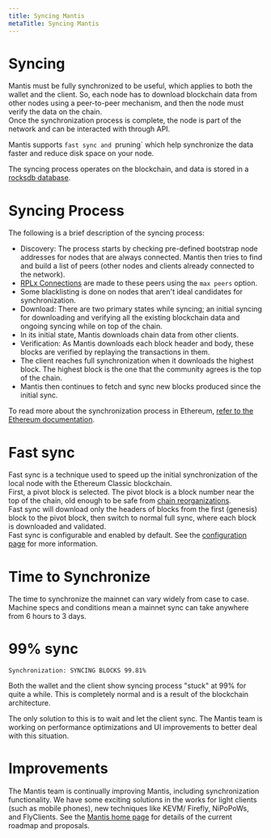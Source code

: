 ```yaml
---
title: Syncing Mantis
metaTitle: Syncing Mantis
---
```


# Syncing
Mantis must be fully synchronized to be useful, which applies to both the wallet and the client. So, each node has to download blockchain data from other nodes using a peer-to-peer mechanism, and then the node must verify the data on the chain.  
Once the synchronization process is complete, the node is part of the network and can be interacted with through API.

Mantis supports `fast sync and `pruning` which help synchronize the data faster and reduce disk space on your node.

The syncing process operates on the blockchain, and data is stored in a [rocksdb database](https://rocksdb.org/).

# Syncing Process
The following is a brief description of the syncing process:
* Discovery: The process starts by checking pre-defined bootstrap node addresses for nodes that are always connected. Mantis then tries to find and build a list of peers (other nodes and clients already connected to the network).  
* [RPLx Connections](https://github.com/ethereum/devp2p/blob/master/rlpx.md) are made to these peers using the `max peers` option.  
* Some blacklisting is done on nodes that aren't ideal candidates for synchronization.
* Download: There are two primary states while syncing; an initial syncing for downloading and verifying all the existing blockchain data and ongoing syncing while on top of the chain.  
* In its initial state, Mantis downloads chain data from other clients.
* Verification: As Mantis downloads each block header and body, these blocks are verified by replaying the transactions in them.
* The client reaches full synchronization when it downloads the highest block. The highest block is the one that the community agrees is the top of the chain.
* Mantis then continues to fetch and sync new blocks produced since the initial sync.

To read more about the synchronization process in Ethereum, [refer to the Ethereum documentation](https://github.com/ethereum/devp2p/blob/master/caps/eth.md).

# Fast sync   
Fast sync is a technique used to speed up the initial synchronization of the local node with the Ethereum Classic blockchain.  
First, a pivot block is selected. The pivot block is a block number near the top of the chain, old enough to be safe from [chain reorganizations](https://blog.ethereum.org/2015/08/08/chain-reorganisation-depth-expectations/).   
Fast sync will download only the headers of blocks from the first (genesis) block to the pivot block, then switch to normal full sync, where each block is downloaded and validated.  
Fast sync is configurable and enabled by default. See the [configuration page](/how-tos/how-to-configure-mantis) for more information.

# Time to Synchronize
The time to synchronize the mainnet can vary widely from case to case. Machine specs and conditions mean a mainnet sync can take anywhere from 6 hours to 3 days.
# 99% sync
`Synchronization: SYNCING BLOCKS 99.81%`

Both the wallet and the client show syncing process "stuck" at 99% for quite a while. This is completely normal and is a result of the blockchain architecture.

The only solution to this is to wait and let the client sync. The Mantis team is working on performance optimizations and UI improvements to better deal with this situation.
# Improvements
The Mantis team is continually improving Mantis, including synchronization functionality. 
We have some exciting solutions in the works for light clients (such as mobile phones), new techniques like KEVM/ Firefly, NiPoPoWs, and FlyClients. See the [Mantis home page](https://mantisclient.io/) for details of the current roadmap and proposals.

